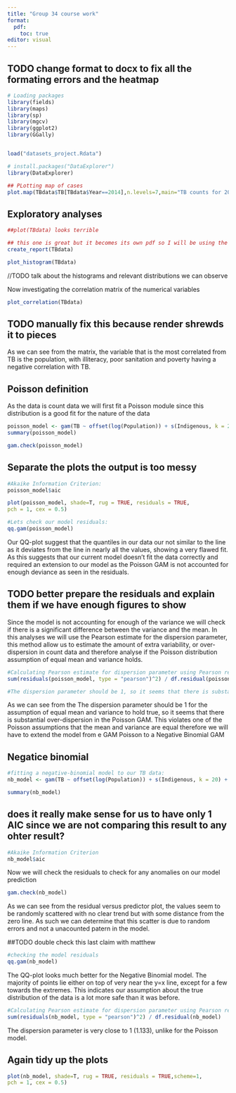 ```yaml
---
title: "Group 34 course work"
format:
  pdf:
    toc: true
editor: visual
---
```


## TODO change format to docx to fix all the formating errors and the heatmap 


```r
# Loading packages
library(fields)
library(maps)
library(sp)
library(mgcv)
library(ggplot2)
library(GGally)


load("datasets_project.Rdata")

# install.packages("DataExplorer")
library(DataExplorer)

```



```r
## PLotting map of cases
plot.map(TBdata$TB[TBdata$Year==2014],n.levels=7,main="TB counts for 2014")


```

## Exploratory analyses 

```r

##plot(TBdata) looks terrible

## this one is great but it becomes its own pdf so I will be using the individual functions from the package
create_report(TBdata)

```

```r
plot_histogram(TBdata)

```
//TODO talk about the histograms and relevant distributions we can observe 

Now investigating the correlation matrix of the numerical variables

```r

plot_correlation(TBdata)

```
## TODO manually fix this because render shrewds it to pieces

As we can see from the matrix, the variable that is the most correlated from TB is the population, with illiteracy, poor sanitation and poverty having a negative correlation with TB.



<!-- ```{r tidy=TRUE, tidy.opts=list(width.cutoff=72)} -->

<!-- ##Poisson data here -->

<!-- ``` -->

<!-- Apparently quasi poisson works best -->

<!-- Quasi-Poisson regression is used when the assumption of equal variance and mean of the Poisson distribution is violated, which often occurs when the data have over dispersion. -->

<!-- ```{r tidy=TRUE, tidy.opts=list(width.cutoff=72)} -->

<!-- ##improving by extending to a quase Poisson -->

<!-- ``` -->


## Poisson definition

As the data is count data we will first fit a Poisson module since this distribution is a good fit for the nature of the data


```r
poisson_model <- gam(TB ~ offset(log(Population)) + s(Indigenous, k = 20) + s(Illiteracy , k = 20) + s(Urbanisation, k = 20) + s(Density, k = 20) + s(Poverty, k = 20) + s(Poor_Sanitation, k = 20) + s(Unemployment, k = 20) + s(Timeliness, k = 20) + s(lat, k = 30) + s(lon, k = 30) + s(Year, k = 3) + ti(lon, lat, Year, k = 3), family = poisson, data = TBdata, method = 'REML')
summary(poisson_model)
```

```r
gam.check(poisson_model)
```

## Separate the plots the output is too messy

```r
#Akaike Information Criterion:
poisson_model$aic

plot(poisson_model, shade=T, rug = TRUE, residuals = TRUE,
pch = 1, cex = 0.5)

#Lets check our model residuals:
qq.gam(poisson_model)
```
Our QQ-plot suggest that the quantiles in our data our not similar to the line as it deviates from the line in nearly all the values, showing a very flawed fit.
As this suggests that our current model doesn't fit the data correctly and required an extension to our model as the Poisson GAM is not accounted for enough deviance as seen in the residuals.

## TODO better prepare the residuals and explain them if we have enough figures to show

Since the model is not accounting for enough of the variance we will check if there is a significant difference between the variance and the mean. 
In this analyses we will use the Pearson estimate for the dispersion parameter, this method allow us to estimate the amount of extra variability, or over-dispersion in count data and therefore analyse if the Poisson distribution assumption of equal mean and variance holds.

```r
#Calculating Pearson estimate for dispersion parameter using Pearson residuals:
sum(residuals(poisson_model, type = "pearson")^2) / df.residual(poisson_model)

#The dispersion parameter should be 1, so it seems that there is substantial over-dispersion in the Poisson GAM.
```
As we can see from the The dispersion parameter should be 1 for the assumption of equal mean and variance to hold true, so it seems that there is substantial over-dispersion in the Poisson GAM. 
This violates one of the Poisson assumptions that the mean and variance are equal therefore we will have to extend the model from e GAM Poisson to a Negative Binomial GAM


## Negatice binomial

```r
#fitting a negative-binomial model to our TB data:
nb_model <- gam(TB ~ offset(log(Population)) + s(Indigenous, k = 20) + s(Illiteracy , k = 20) + s(Urbanisation, k = 20) + s(Density, k = 20) + s(Poverty, k = 20) + s(Poor_Sanitation, k = 20) + s(Unemployment, k = 20) + s(Timeliness, k = 20) + s(lat, k = 30) + s(lon, k = 30) + s(Year, k = 3) + ti(lon, lat, Year, k = 3), negbin(theta = 9, link = "log"), data = TBdata, method = 'REML')

summary(nb_model)
```

## does it really make sense for us to have only 1 AIC since we are not comparing this result to any ohter result?

```r
#Akaike Information Criterion
nb_model$aic
```
Now we will check the residuals to check for any anomalies on our model prediction

```r
gam.check(nb_model)
```

As we can see from the residual versus predictor plot, the values seem to be randomly scattered with no clear trend but with some distance from the zero line. As such we can determine that this scatter is due to random errors and not a unacounted patern in the model.

##TODO double check this last claim with matthew


```r
#checking the model residuals
qq.gam(nb_model)
```

The QQ-plot looks much better for the Negative Binomial model. 
The majority of points lie either on top of very near the y=x line, except
for a few towards the extremes. This indicates our assumption about the
true distribution of the data is a lot more safe than it was before.

```r
#Calculating Pearson estimate for dispersion parameter using Pearson residuals:
sum(residuals(nb_model, type = "pearson")^2) / df.residual(nb_model)
```

The dispersion parameter is very close to 1 (1.133), unlike for the
Poisson model.

## Again tidy up the plots

```r
plot(nb_model, shade=T, rug = TRUE, residuals = TRUE,scheme=1,
pch = 1, cex = 0.5)
```















```r



```

```r



```

```r



```

```r



```

```r



```